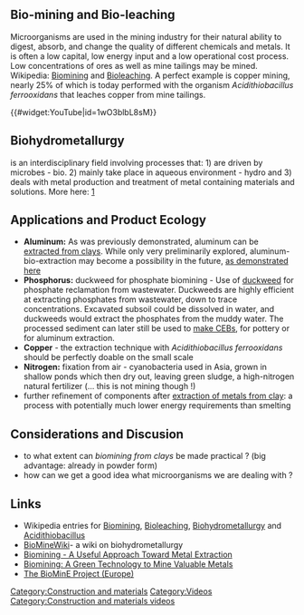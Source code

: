 ==Bio-mining and Bio-leaching==
Microorganisms are used in the mining industry for their natural ability to digest, absorb, and change the quality of different chemicals and metals. It is often a low capital, low energy input and a low operational cost process. Low concentrations of ores as well as mine tailings may be mined. Wikipedia: [http://en.wikipedia.org/wiki/Biomining Biomining] and [http://en.wikipedia.org/wiki/Bioleaching Bioleaching]. A perfect example is copper mining, nearly 25% of which is today performed with the organism ''Acidithiobacillus ferrooxidans'' that leaches copper from mine tailings.

{{#widget:YouTube|id=1wO3blbL8sM}}

==Biohydrometallurgy==
is an interdisciplinary field involving processes that: 1) are driven by microbes - bio. 2) mainly take place in aqueous environment - hydro and 3) deals with metal production and treatment of metal containing materials and solutions. 
More here: [http://wiki.biomine.skelleftea.se/wiki/index.php/Main_Page]
 
==Applications and Product Ecology==
* '''Aluminum:''' As was previously demonstrated, aluminum can be [http://openfarmtech.org/index.php?title=Aluminum_Extraction_From_Clays extracted from clays]. While only very preliminarily explored, aluminum-bio-extraction may become a possibility in the future, [http://www.academicjournals.org/AJB/PDF/pdf2007/4Jun/Ghorbani%20et%20al.pdf as demonstrated here] 
* '''Phosphorus:''' duckweed for phosphate biomining - Use of [http://openfarmtech.org/index.php?title=Duckweed duckweed] for phosphate reclamation from wastewater. Duckweeds are highly efficient at extracting phosphates from wastewater, down to trace concentrations. Excavated subsoil could be dissolved in water, and duckweeds would extract the phosphates from the muddy water. The processed sediment can later still be used to [http://openfarmtech.org/index.php?title=CEB_Press make CEBs], for pottery or for aluminum extraction. 
* '''Copper''' - the extraction technique with ''Acidithiobacillus ferrooxidans'' should be perfectly doable on the small scale 
* '''Nitrogen:''' fixation from air - cyanobacteria used in Asia, grown in shallow ponds which then dry out, leaving green sludge, a high-nitrogen natural fertilizer (... this is not mining though !)
* further refinement of components after [http://openfarmtech.org/wiki/Aluminum_Extraction_From_Clays extraction of metals from clay]: a process with potentially much lower energy requirements than smelting 

==Considerations and Discusion==
*to what extent can ''biomining from clays'' be made practical ? (big advantage: already in powder form)
*how can we get a good idea what microorganisms we are dealing with ? 

==Links==
*Wikipedia entries for [http://en.wikipedia.org/wiki/Biomining Biomining], [http://en.wikipedia.org/wiki/Bioleaching Bioleaching], [http://en.wikipedia.org/wiki/Biohydrometallurgy Biohydrometallurgy] and [http://en.wikipedia.org/wiki/Acidithiobacillus Acidithiobacillus]
*[http://wiki.biomine.skelleftea.se/wiki/index.php/Main_Page BioMineWiki]- a wiki on biohydrometallurgy
* [http://openfarmtech.org/w/images/d/df/Biomining_-_A_Useful_Approach_Toward_Metal_Extraction.pdf Biomining - A Useful Approach Toward Metal Extraction]
* [http://openfarmtech.org/w/images/4/43/Biomining_-Carmen_Tailings-Com.pdf Biomining: A Green Technology to Mine Valuable Metals] 
* [http://biomine.brgm.fr/index.asp The BioMinE Project (Europe)] 

[[Category:Construction and materials]]
[[Category:Videos]]
[[Category:Construction and materials videos]]